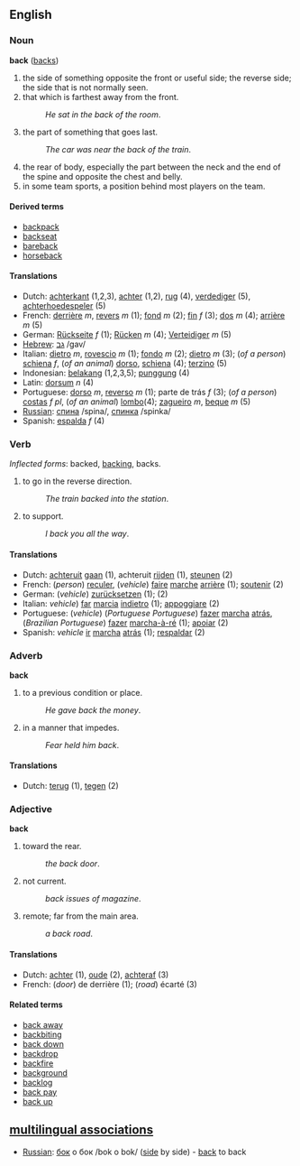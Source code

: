 ==English==
===Noun===
'''back''' ([[backs]])

#the side of something opposite the front or useful side; the reverse side; the side that is not normally seen. 
#that which is farthest away from the front.
#:''He sat in the back of the room''.
#the part of something that goes last.
#:''The car was near the back of the train''.
#the rear of body, especially the part between the neck and the end of the spine and opposite the chest and belly.
#in some team sports, a position behind most players on the team.

====Derived terms====
*[[backpack]]
*[[backseat]]
*[[bareback]]
*[[horseback]]

====Translations====
*Dutch: [[achterkant]] (1,2,3), [[achter]] (1,2), [[rug]] (4), [[verdediger]] (5), [[achterhoedespeler]] (5)
*French: [[derrière]] ''m'', [[revers]] ''m'' (1); [[fond]] ''m'' (2); [[fin]] ''f'' (3); [[dos]] ''m'' (4); [[arrière]] ''m'' (5)
*German: [[Rückseite]] ''f'' (1); [[Rücken]] ''m'' (4); [[Verteidiger]] ''m'' (5)  
*[[Hebrew]]: [[:he:גב|גב]] /gav/
*Italian: [[dietro]] ''m'', [[rovescio]] ''m'' (1); [[fondo]] ''m'' (2); [[dietro]] ''m'' (3); (''of a person'') [[schiena]] ''f'', (''of an animal'') [[dorso]], [[schiena]] (4); [[terzino]] (5)
*Indonesian: [[belakang]] (1,2,3,5); [[punggung]] (4)
*Latin: [[dorsum]] ''n'' (4)
*Portuguese: [[dorso]] ''m'', [[reverso]] ''m'' (1); parte de trás ''f'' (3); (''of a person'') [[costas]] ''f pl'', (''of an animal'') [[lombo]](4); [[zagueiro]] ''m'', [[beque]] ''m'' (5)
*[[Russian]]: [[:ru:спина|спина]] /spina/, [[:ru:спинка|спинка]] /spinka/
*Spanish: [[espalda]] ''f'' (4)

===Verb===
''Inflected forms'': backed, [[backing]], backs.

#to go in the reverse direction.
#:''The train backed into the station''.
#to support.
#:''I back you all the way''.

====Translations====
*Dutch: [[achteruit]] [[gaan]] (1), achteruit [[rijden]] (1), [[steunen]] (2)
*French: (''person'') [[reculer]], (''vehicle'') [[faire]] [[marche]] [[arrière]] (1); [[soutenir]] (2)
*German: (''vehicle'') [[zurücksetzen]] (1); [[]] (2)
*Italian: ''vehicle'') [[far]] [[marcia]] [[indietro]] (1); [[appoggiare]] (2)
*Portuguese: (''vehicle'') (''Portuguese Portuguese'') [[fazer]] [[marcha]] [[atrás]], (''Brazilian Portuguese'') [[fazer]] [[marcha-à-ré]] (1); [[apoiar]] (2)
*Spanish: ''vehicle'' [[ir]] [[marcha]] [[atrás]] (1); [[respaldar]] (2)

===Adverb===
'''back'''

#to a previous condition or place.
#:''He gave back the money''.
#in a manner that impedes.
#:''Fear held him back''.

====Translations====
*Dutch: [[terug]] (1), [[tegen]] (2)

===Adjective===
'''back'''

#toward the rear.
#:''the back door''.
#not current.
#:''back issues of  magazine''.
#remote; far from the main area.
#:''a back road''.

====Translations====
*Dutch: [[achter]] (1), [[oude]] (2), [[achteraf]] (3)
*French: (''door'') de derrière (1); (''road'') écarté (3)

====Related terms====
*[[back away]]
*[[backbiting]]
*[[back down]]
*[[backdrop]]
*[[backfire]]
*[[background]]
*[[backlog]]
*[[back pay]]
*[[back up]]

==[[multilingual associations]]==
*[[Russian]]: [[:ru:бок|бок]] о бок /bok o bok/ ([[side]] by side) - [[back]] to back